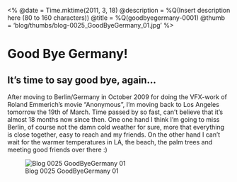 <%
  @date = Time.mktime(2011, 3, 18)
  @description = %Q(Insert description here (80 to 160 characters))
  @title = %Q(goodbyegermany-0001)
  @thumb = 'blog/thumbs/blog-0025_GoodByeGermany_01.jpg'
%>

Good Bye Germany!
=================

It's time to say good bye, again...
----------------------------------

After moving to Berlin/Germany in October 2009 for doing the VFX-work of Roland Emmerich's movie "Anonymous", I'm moving back to Los Angeles tomorrow the 19th of March. Time passed by so fast, can't believe that it's almost 18 months now since then. One one hand I think I'm going to miss Berlin, of course not the damn cold weather for sure, more that everything is close together, easy to reach and my friends. On the other hand I can't wait for the warmer temperatures in LA, the beach, the palm trees and meeting good friends over there :) 

![Blog 0025 GoodByeGermany 01](/images/blog/blog-0025_GoodByeGermany_01.jpg)

